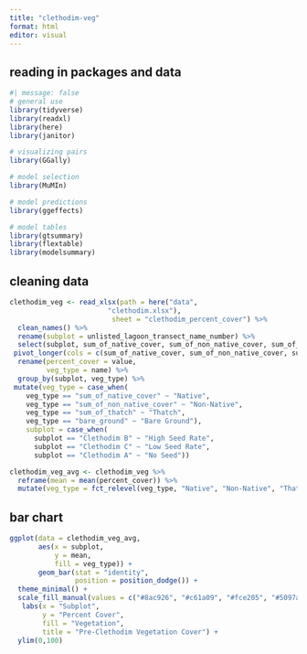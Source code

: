 ```yaml
---
title: "clethodim-veg"
format: html
editor: visual
---
```

## reading in packages and data
```r
#| message: false
# general use
library(tidyverse)
library(readxl)
library(here)
library(janitor)

# visualizing pairs
library(GGally)

# model selection
library(MuMIn)

# model predictions
library(ggeffects)

# model tables
library(gtsummary)
library(flextable)
library(modelsummary)
```

## cleaning data
```r
clethodim_veg <- read_xlsx(path = here("data", 
                        "clethodim.xlsx"),
                         sheet = "clethodim_percent_cover") %>% 
  clean_names() %>% 
  rename(subplot = unlisted_lagoon_transect_name_number) %>% 
  select(subplot, sum_of_native_cover, sum_of_non_native_cover, sum_of_thatch, bare_ground) %>% 
 pivot_longer(cols = c(sum_of_native_cover, sum_of_non_native_cover, sum_of_thatch, bare_ground)) %>% 
  rename(percent_cover = value,
         veg_type = name) %>% 
  group_by(subplot, veg_type) %>% 
 mutate(veg_type = case_when(
    veg_type == "sum_of_native_cover" ~ "Native",
    veg_type == "sum_of_non_native_cover" ~ "Non-Native",
    veg_type == "sum_of_thatch" ~ "Thatch",
    veg_type == "bare_ground" ~ "Bare Ground"),
    subplot = case_when(
      subplot == "Clethodim B" ~ "High Seed Rate",
      subplot == "Clethodim C" ~ "Low Seed Rate",
      subplot == "Clethodim A" ~ "No Seed"))

clethodim_veg_avg <- clethodim_veg %>% 
  reframe(mean = mean(percent_cover)) %>% 
  mutate(veg_type = fct_relevel(veg_type, "Native", "Non-Native", "Thatch", "Bare Ground"))
```

## bar chart
```r
ggplot(data = clethodim_veg_avg,
       aes(x = subplot,
           y = mean,
           fill = veg_type)) +
       geom_bar(stat = "identity",
                position = position_dodge()) +
  theme_minimal() + 
  scale_fill_manual(values = c("#8ac926", "#c61a09", "#fce205", "#5097a4")) +
   labs(x = "Subplot",
        y = "Percent Cover",
        fill = "Vegetation",
        title = "Pre-Clethodim Vegetation Cover") +
  ylim(0,100)
```